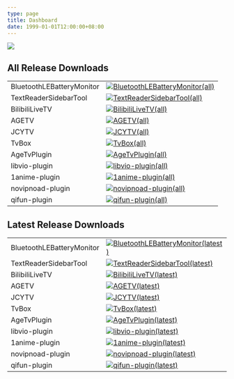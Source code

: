 ```yaml
---
type: page
title: Dashboard
date: 1999-01-01T12:00:00+08:00
---
```



<div style={{display: "flex", justifyContent: "center"}}>
  <Image
    src="/images/memes/006wuNILly1hr8vulug2gj30wi0rdwhv.jpg"
    width={690}
    height={581}
    className="next-image"
  />
</div>


## All Release Downloads

|                           |                                                                                                                                                                                               |
|---------------------------|-----------------------------------------------------------------------------------------------------------------------------------------------------------------------------------------------|
| BluetoothLEBatteryMonitor | [![BluetoothLEBatteryMonitor(all)](https://img.shields.io/github/downloads/muedsa/BluetoothLEBatteryMonitor/total?logo=github)](https://github.com/muedsa/BluetoothLEBatteryMonitor/releases) |
| TextReaderSidebarTool     | [![TextReaderSidebarTool(all)](https://img.shields.io/github/downloads/muedsa/TextReaderSidebarTool/total?logo=github)](https://github.com/muedsa/TextReaderSidebarTool/releases)             |
| BilibiliLiveTV            | [![BilibiliLiveTV(all)](https://img.shields.io/github/downloads/muedsa/BilibiliLiveTV/total?logo=github)](https://github.com/muedsa/BilibiliLiveTV/releases)                                  |
| AGETV                     | [![AGETV(all)](https://img.shields.io/github/downloads/muedsa/AGETV/total?logo=github)](https://github.com/muedsa/AGETV/releases)                                                             |
| JCYTV                     | [![JCYTV(all)](https://img.shields.io/github/downloads/muedsa/JCYTV/total?logo=github)](https://github.com/muedsa/JCYTV/releases)                                                             |
| TvBox                     | [![TvBox(all)](https://img.shields.io/github/downloads/muedsa/TvBox/total?logo=github)](https://github.com/muedsa/TvBox/releases)                                                             |
| AgeTvPlugin               | [![AgeTvPlugin(all)](https://img.shields.io/github/downloads/muedsa/AgeTvPlugin/total?logo=github)](https://github.com/muedsa/AgeTvPlugin/releases)                                           |
| libvio-plugin             | [![libvio-plugin(all)](https://img.shields.io/github/downloads/muedsa/libvio-plugin/total?logo=github)](https://github.com/muedsa/libvio-plugin/releases)                                     |
| 1anime-plugin             | [![1anime-plugin(all)](https://img.shields.io/github/downloads/muedsa/1anime-plugin/total?logo=github)](https://github.com/muedsa/1anime-plugin/releases)                                     |
| novipnoad-plugin          | [![novipnoad-plugin(all)](https://img.shields.io/github/downloads/muedsa/novipnoad-plugin/total?logo=github)](https://github.com/muedsa/novipnoad-plugin/releases)                            |
| qifun-plugin              | [![qifun-plugin(all)](https://img.shields.io/github/downloads/muedsa/qifun-plugin/total?logo=github)](https://github.com/muedsa/qifun-plugin/releases)                                        |


## Latest Release Downloads

|                           |                                                                                                                                                                                                                |
|---------------------------|----------------------------------------------------------------------------------------------------------------------------------------------------------------------------------------------------------------|
| BluetoothLEBatteryMonitor | [![BluetoothLEBatteryMonitor(latest)](https://img.shields.io/github/downloads/muedsa/BluetoothLEBatteryMonitor/latest/total?logo=github)](https://github.com/muedsa/BluetoothLEBatteryMonitor/releases/latest) |
| TextReaderSidebarTool     | [![TextReaderSidebarTool(latest)](https://img.shields.io/github/downloads/muedsa/TextReaderSidebarTool/latest/total?logo=github)](https://github.com/muedsa/TextReaderSidebarTool/releases/latest)             |
| BilibiliLiveTV            | [![BilibiliLiveTV(latest)](https://img.shields.io/github/downloads/muedsa/BilibiliLiveTV/latest/total?logo=github)](https://github.com/muedsa/BilibiliLiveTV/releases/latest)                                  |
| AGETV                     | [![AGETV(latest)](https://img.shields.io/github/downloads/muedsa/AGETV/latest/total?logo=github)](https://github.com/muedsa/AGETV/releases/latest)                                                             |
| JCYTV                     | [![JCYTV(latest)](https://img.shields.io/github/downloads/muedsa/JCYTV/latest/total?logo=github)](https://github.com/muedsa/JCYTV/releases/latest)                                                             |
| TvBox                     | [![TvBox(latest)](https://img.shields.io/github/downloads/muedsa/TvBox/latest/total?logo=github)](https://github.com/muedsa/TvBox/releases/latest)                                                             |
| AgeTvPlugin               | [![AgeTvPlugin(latest)](https://img.shields.io/github/downloads/muedsa/AgeTvPlugin/latest/total?logo=github)](https://github.com/muedsa/AgeTvPlugin/releases/latest)                                           |
| libvio-plugin             | [![libvio-plugin(latest)](https://img.shields.io/github/downloads/muedsa/libvio-plugin/latest/total?logo=github)](https://github.com/muedsa/libvio-plugin/releases/latest)                                     |
| 1anime-plugin             | [![1anime-plugin(latest)](https://img.shields.io/github/downloads/muedsa/1anime-plugin/latest/total?logo=github)](https://github.com/muedsa/1anime-plugin/releases/latest)                                     |
| novipnoad-plugin          | [![novipnoad-plugin(latest)](https://img.shields.io/github/downloads/muedsa/novipnoad-plugin/latest/total?logo=github)](https://github.com/muedsa/novipnoad-plugin/releases/latest)                            |
| qifun-plugin              | [![qifun-plugin(latest)](https://img.shields.io/github/downloads/muedsa/qifun-plugin/latest/total?logo=github)](https://github.com/muedsa/qifun-plugin/releases/latest)                                        |
